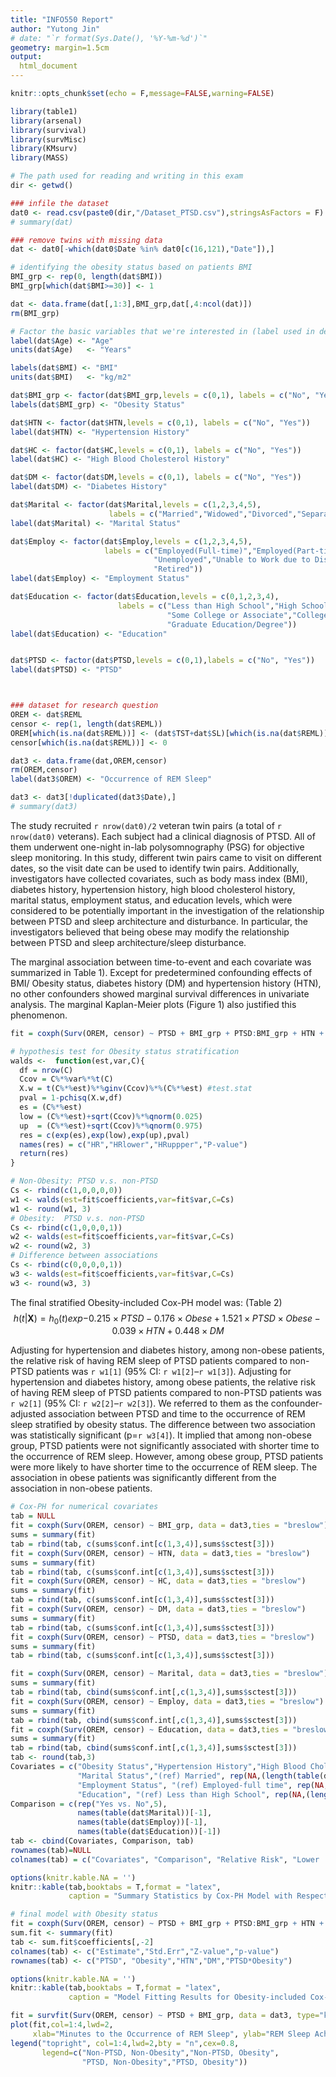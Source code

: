 ```yaml
---
title: "INFO550 Report"
author: "Yutong Jin"
# date: "`r format(Sys.Date(), '%Y-%m-%d')`"
geometry: margin=1.5cm
output: 
  html_document
---
```


```r
knitr::opts_chunk$set(echo = F,message=FALSE,warning=FALSE)
```

```r
library(table1)
library(arsenal)
library(survival)
library(survMisc)
library(KMsurv)
library(MASS)

# The path used for reading and writing in this exam
dir <- getwd()

### infile the dataset
dat0 <- read.csv(paste0(dir,"/Dataset_PTSD.csv"),stringsAsFactors = F)
# summary(dat)

### remove twins with missing data
dat <- dat0[-which(dat0$Date %in% dat0[c(16,121),"Date"]),]

# identifying the obesity status based on patients BMI
BMI_grp <- rep(0, length(dat$BMI))
BMI_grp[which(dat$BMI>=30)] <- 1

dat <- data.frame(dat[,1:3],BMI_grp,dat[,4:ncol(dat)])
rm(BMI_grp)

# Factor the basic variables that we're interested in (label used in descriptive table)
label(dat$Age) <- "Age"
units(dat$Age)   <- "Years"

labels(dat$BMI) <- "BMI"
units(dat$BMI)   <- "kg/m2"

dat$BMI_grp <- factor(dat$BMI_grp,levels = c(0,1), labels = c("No", "Yes"))
labels(dat$BMI_grp) <- "Obesity Status"

dat$HTN <- factor(dat$HTN,levels = c(0,1), labels = c("No", "Yes"))
label(dat$HTN) <- "Hypertension History"

dat$HC <- factor(dat$HC,levels = c(0,1), labels = c("No", "Yes"))
label(dat$HC) <- "High Blood Cholesterol History"

dat$DM <- factor(dat$DM,levels = c(0,1), labels = c("No", "Yes"))
label(dat$DM) <- "Diabetes History"

dat$Marital <- factor(dat$Marital,levels = c(1,2,3,4,5), 
                      labels = c("Married","Widowed","Divorced","Separated","Never Married"))
label(dat$Marital) <- "Marital Status"

dat$Employ <- factor(dat$Employ,levels = c(1,2,3,4,5), 
                     labels = c("Employed(Full-time)","Employed(Part-time)",
                                "Unemployed","Unable to Work due to Disability",
                                "Retired"))
label(dat$Employ) <- "Employment Status"

dat$Education <- factor(dat$Education,levels = c(0,1,2,3,4), 
                        labels = c("Less than High School","High School",
                                   "Some College or Associate","College Degree",
                                   "Graduate Education/Degree"))
label(dat$Education) <- "Education"


dat$PTSD <- factor(dat$PTSD,levels = c(0,1),labels = c("No", "Yes"))
label(dat$PTSD) <- "PTSD"



### dataset for research question 
OREM <- dat$REML
censor <- rep(1, length(dat$REML))
OREM[which(is.na(dat$REML))] <- (dat$TST+dat$SL)[which(is.na(dat$REML))]
censor[which(is.na(dat$REML))] <- 0

dat3 <- data.frame(dat,OREM,censor)
rm(OREM,censor)
label(dat3$OREM) <- "Occurrence of REM Sleep"

dat3 <- dat3[!duplicated(dat3$Date),]
# summary(dat3)
```

The study recruited `r nrow(dat0)/2` veteran twin pairs (a total of `r nrow(dat0)` veterans). Each subject had a clinical diagnosis of PTSD. All of them underwent one-night in-lab polysomnography (PSG) for objective sleep monitoring. In this study, different twin pairs came to visit on different dates, so the visit date can be used to identify twin pairs. Additionally, investigators have collected covariates, such as body mass index (BMI), diabetes history, hypertension history, high blood cholesterol history, marital status, employment status, and education levels, which were considered to be potentially important in the investigation of the relationship between PTSD and sleep architecture and disturbance. In particular, the investigators believed that being obese may modify the relationship between PTSD and sleep architecture/sleep disturbance. 

The marginal association between time-to-event and each covariate was summarized in Table 1). Except for predetermined confounding effects of BMI/ Obesity status, diabetes history (DM) and hypertension history (HTN), no other confounders showed marginal survival differences in univariate analysis. The marginal Kaplan-Meier plots (Figure 1) also justified this phenomenon. 

```r
fit = coxph(Surv(OREM, censor) ~ PTSD + BMI_grp + PTSD:BMI_grp + HTN + DM, data=dat3)

# hypothesis test for Obesity status stratification
walds <-  function(est,var,C){
  df = nrow(C)
  Ccov = C%*%var%*%t(C)
  X.w = t(C%*%est)%*%ginv(Ccov)%*%(C%*%est) #test.stat
  pval = 1-pchisq(X.w,df)
  es = (C%*%est)
  low = (C%*%est)+sqrt(Ccov)%*%qnorm(0.025)
  up  = (C%*%est)+sqrt(Ccov)%*%qnorm(0.975)
  res = c(exp(es),exp(low),exp(up),pval)
  names(res) = c("HR","HRlower","HRuppper","P-value")
  return(res)
}

# Non-Obesity: PTSD v.s. non-PTSD
Cs <- rbind(c(1,0,0,0,0))
w1 <- walds(est=fit$coefficients,var=fit$var,C=Cs)
w1 <- round(w1, 3)
# Obesity:  PTSD v.s. non-PTSD
Cs <- rbind(c(1,0,0,0,1))
w2 <- walds(est=fit$coefficients,var=fit$var,C=Cs)
w2 <- round(w2, 3)
# Difference between associations
Cs <- rbind(c(0,0,0,0,1))
w3 <- walds(est=fit$coefficients,var=fit$var,C=Cs)
w3 <- round(w3, 3)
```

The final stratified Obesity-included Cox-PH model was: (Table 2)
$$h(t|\mathbf{X})=h_0(t)exp{-0.215\times PTSD-0.176\times Obese+1.521\times PTSD\times Obese-0.039\times HTN+0.448\times DM}$$

Adjusting for hypertension and diabetes history, among non-obese patients, the relative risk of having REM sleep of PTSD patients compared to non-PTSD patients was `r w1[1]` (95% CI: `r w1[2]`–`r w1[3]`). Adjusting for hypertension and diabetes history, among obese patients, the relative risk of having REM sleep of PTSD patients compared to non-PTSD patients was `r w2[1]` (95% CI: `r w2[2]`–`r w2[3]`). We referred to them as the confounder-adjusted association between PTSD and time to the occurrence of REM sleep stratified by obesity status. The difference between two association was statistically significant (p=`r w3[4]`). It implied that among non-obese group, PTSD patients were not significantly associated with shorter time to the occurrence of REM sleep. However, among obese group, PTSD patients were more likely to have shorter time to the occurrence of REM sleep. The association in obese patients was significantly different from the association in non-obese patients.


\newpage
```r
# Cox-PH for numerical covariates
tab = NULL
fit = coxph(Surv(OREM, censor) ~ BMI_grp, data = dat3,ties = "breslow")
sums = summary(fit)
tab = rbind(tab, c(sums$conf.int[c(1,3,4)],sums$sctest[3]))
fit = coxph(Surv(OREM, censor) ~ HTN, data = dat3,ties = "breslow")
sums = summary(fit)
tab = rbind(tab, c(sums$conf.int[c(1,3,4)],sums$sctest[3]))
fit = coxph(Surv(OREM, censor) ~ HC, data = dat3,ties = "breslow")
sums = summary(fit)
tab = rbind(tab, c(sums$conf.int[c(1,3,4)],sums$sctest[3]))
fit = coxph(Surv(OREM, censor) ~ DM, data = dat3,ties = "breslow")
sums = summary(fit)
tab = rbind(tab, c(sums$conf.int[c(1,3,4)],sums$sctest[3]))
fit = coxph(Surv(OREM, censor) ~ PTSD, data = dat3,ties = "breslow")
sums = summary(fit)
tab = rbind(tab, c(sums$conf.int[c(1,3,4)],sums$sctest[3]))

fit = coxph(Surv(OREM, censor) ~ Marital, data = dat3,ties = "breslow")
sums = summary(fit)
tab = rbind(tab, cbind(sums$conf.int[,c(1,3,4)],sums$sctest[3]))
fit = coxph(Surv(OREM, censor) ~ Employ, data = dat3,ties = "breslow")
sums = summary(fit)
tab = rbind(tab, cbind(sums$conf.int[,c(1,3,4)],sums$sctest[3]))
fit = coxph(Surv(OREM, censor) ~ Education, data = dat3,ties = "breslow")
sums = summary(fit)
tab = rbind(tab, cbind(sums$conf.int[,c(1,3,4)],sums$sctest[3]))
tab <- round(tab,3)
Covariates = c("Obesity Status","Hypertension History","High Blood Cholesterol", "Diabetes","PTSD", 
               "Marital Status","(ref) Married", rep(NA,(length(table(dat$Marital))-3)), 
               "Employment Status", "(ref) Employed-full time", rep(NA,(length(table(dat$Employ))-3)),
               "Education", "(ref) Less than High School", rep(NA,(length(table(dat$Education))-3)))
Comparison = c(rep("Yes vs. No",5), 
               names(table(dat$Marital))[-1],
               names(table(dat$Employ))[-1],
               names(table(dat$Education))[-1])
tab <- cbind(Covariates, Comparison, tab)
rownames(tab)=NULL
colnames(tab) = c("Covariates", "Comparison", "Relative Risk", "Lower .95", "Upper .95", "p-value")

options(knitr.kable.NA = '')
knitr::kable(tab,booktabs = T,format = "latex", 
             caption = "Summary Statistics by Cox-PH Model with Respect to Categorical Covariate")
```

```r
# final model with Obesity status
fit = coxph(Surv(OREM, censor) ~ PTSD + BMI_grp + PTSD:BMI_grp + HTN + DM, data=dat3)
sum.fit <- summary(fit)
tab <- sum.fit$coefficients[,-2]
colnames(tab) <- c("Estimate","Std.Err","Z-value","p-value")
rownames(tab) <- c("PTSD", "Obesity","HTN","DM","PTSD*Obesity")

options(knitr.kable.NA = '')
knitr::kable(tab,booktabs = T,format = "latex", 
             caption = "Model Fitting Results for Obesity-included Cox-PH Regression Model")
```


```r
fit = survfit(Surv(OREM, censor) ~ PTSD + BMI_grp, data = dat3, type="kaplan-meier")
plot(fit,col=1:4,lwd=2, 
     xlab="Minutes to the Occurrence of REM Sleep", ylab="REM Sleep Achieving Probability")
legend("topright", col=1:4,lwd=2,bty = "n",cex=0.8,
       legend=c("Non-PTSD, Non-Obesity","Non-PTSD, Obesity",
                "PTSD, Non-Obesity","PTSD, Obesity"))
```





